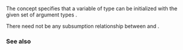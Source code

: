 {{cpp/experimental/ranges/title|Constructible}}
{{cpp/experimental/ranges/concepts/navbar}}
{{ddcl|header=experimental/ranges/concepts|since=ranges|1=
template&lt; class T, class... Args &gt;
concept bool Constructible =
    Destructible&lt;T&gt; &amp;&amp; std::is_constructible&lt;T, Args...&gt;::value;
}}

The {{tt|Constructible}} concept specifies that a variable of type {{tt|T}} can be initialized with the given set of argument types {{tt|Args...}}.

There need not be any subsumption relationship between {{tt|Constructible&lt;T, Args...&gt;}} and {{c|std::is_constructible&lt;T, Args...&gt;::value}}.

===See also===
{{dsc begin}}
{{dsc inc|cpp/types/dsc is_constructible}}
{{dsc end }}

{{langlinks|zh}}